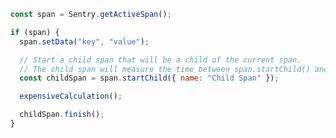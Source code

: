 ```javascript
const span = Sentry.getActiveSpan();

if (span) {
  span.setData("key", "value");

  // Start a child span that will be a child of the current span.
  // The child span will measure the time between span.startChild() and childSpan.finish().
  const childSpan = span.startChild({ name: "Child Span" });

  expensiveCalculation();

  childSpan.finish();
}
```
